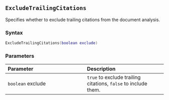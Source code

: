 ::: {.minipage data-latex="{\textwidth}"}
## `ExcludeTrailingCitations`

Specifies whether to exclude trailing citations from the document analysis.

### Syntax {-}

``` .lua
ExcludeTrailingCitations(boolean exclude)
```

### Parameters {-}

**Parameter** | **Description**
| :-- | :-- |
| `boolean` exclude | `true` to exclude trailing citations, `false` to include them. |
:::
